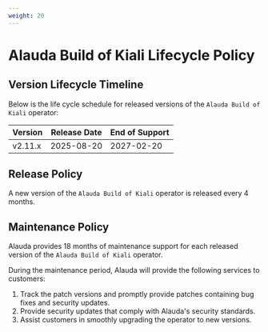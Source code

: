 ```yaml
---
weight: 20
---
```


# Alauda Build of Kiali Lifecycle Policy

## Version Lifecycle Timeline

Below is the life cycle schedule for released versions of the `Alauda Build of Kiali` operator:

| Version  | Release Date  | End of Support  |
| -------- | ------------- | -------------- |
| v2.11.x  | 2025-08-20    | 2027-02-20     |

## Release Policy

A new version of the `Alauda Build of Kiali` operator is released every 4 months.

## Maintenance Policy

Alauda provides 18 months of maintenance support for each released version of the `Alauda Build of Kiali` operator.

During the maintenance period, Alauda will provide the following services to customers:

1. Track the patch versions and promptly provide patches containing bug fixes and security updates.
2. Provide security updates that comply with Alauda's security standards.
3. Assist customers in smoothly upgrading the operator to new versions.
